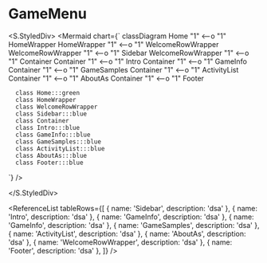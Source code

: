 

# GameMenu

<RouterTable
  name="GameMenu"
  description="During the route, the user selects the activity and difficulty level they wish to play."
  source="components/pages/game-menu"
/>

<S.StyledDiv>
<Mermaid
  chart={`
     classDiagram
      Home "1" <--o "1" HomeWrapper
      HomeWrapper "1" <--o "1" WelcomeRowWrapper
      WelcomeRowWrapper "1" <--o "1" Sidebar
      WelcomeRowWrapper "1" <--o "1" Container
      Container "1" <--o "1" Intro
      Container "1" <--o "1" GameInfo
      Container "1" <--o "1" GameSamples
      Container "1" <--o "1" ActivityList
      Container "1" <--o "1" AboutAs
      Container "1" <--o "1" Footer

      class Home:::green
      class HomeWrapper
      class WelcomeRowWrapper
      class Sidebar:::blue
      class Container
      class Intro:::blue
      class GameInfo:::blue
      class GameSamples:::blue
      class ActivityList:::blue
      class AboutAs:::blue
      class Footer:::blue

`}
/>

</S.StyledDiv>

<ReferenceList
  tableRows={[
    { name: 'Sidebar', description: 'dsa' },
    { name: 'Intro', description: 'dsa' },
    { name: 'GameInfo', description: 'dsa' },
    { name: 'GameInfo', description: 'dsa' },
    { name: 'GameSamples', description: 'dsa' },
    { name: 'ActivityList', description: 'dsa' },
    { name: 'AboutAs', description: 'dsa' },
    { name: 'WelcomeRowWrapper', description: 'dsa' },
    { name: 'Footer', description: 'dsa' },
  ]}
/>
